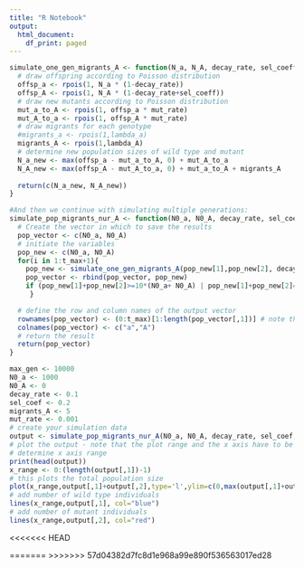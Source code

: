 ```yaml
---
title: "R Notebook"
output:
  html_document:
    df_print: paged
---
```



```r
simulate_one_gen_migrants_A <- function(N_a, N_A, decay_rate, sel_coeff, mut_rate,lambda_A) {
  # draw offspring according to Poisson distribution
  offsp_a <- rpois(1, N_a * (1-decay_rate))
  offsp_A <- rpois(1, N_A * (1-decay_rate+sel_coeff))
  # draw new mutants according to Poisson distribution
  mut_a_to_A <- rpois(1, offsp_a * mut_rate)
  mut_A_to_a <- rpois(1, offsp_A * mut_rate)
  # draw migrants for each genotype
  #migrants_a <- rpois(1,lambda_a)
  migrants_A <- rpois(1,lambda_A)
  # determine new population sizes of wild type and mutant
  N_a_new <- max(offsp_a - mut_a_to_A, 0) + mut_A_to_a
  N_A_new <- max(offsp_A - mut_A_to_a, 0) + mut_a_to_A + migrants_A
  
  return(c(N_a_new, N_A_new))
}

```

```r
#And then we continue with simulating multiple generations:
simulate_pop_migrants_nur_A <- function(N0_a, N0_A, decay_rate, sel_coeff, migrants_A, mut_rate, t_max) {
  # Create the vector in which to save the results
  pop_vector <- c(N0_a, N0_A)
  # initiate the variables
  pop_new <- c(N0_a, N0_A)
  for(i in 1:t_max+1){
    pop_new <- simulate_one_gen_migrants_A(pop_new[1],pop_new[2], decay_rate, sel_coeff, mut_rate, migrants_A)
    pop_vector <- rbind(pop_vector, pop_new)
    if (pop_new[1]+pop_new[2]>=10*(N0_a+ N0_A) | pop_new[1]+pop_new[2]==0) break
     }

  # define the row and column names of the output vector
  rownames(pop_vector) <- (0:t_max)[1:length(pop_vector[,1])] # note that the vector has to be cut if the simulation stopped early
  colnames(pop_vector) <- c("a","A")
  # return the result
  return(pop_vector)	
}
```

```r
max_gen <- 10000
N0_a <- 1000
N0_A <- 0
decay_rate <- 0.1
sel_coef <- 0.2
migrants_A <- 5
mut_rate <- 0.001
# create your simulation data
output <- simulate_pop_migrants_nur_A(N0_a, N0_A, decay_rate, sel_coef, migrants_A,mut_rate,max_gen)
# plot the output - note that the plot range and the x axis have to be adjusted based on the length of the table
# determine x axis range 
print(head(output))
x_range <- 0:(length(output[,1])-1)
# this plots the total population size
plot(x_range,output[,1]+output[,2],type='l',ylim=c(0,max(output[,1]+output[,2])),xlab = "Generation",ylab = "Population size")
# add number of wild type individuals
lines(x_range,output[,1], col="blue")
# add number of mutant individuals
lines(x_range,output[,2], col="red")
```
<<<<<<< HEAD

=======
>>>>>>> 57d04382d7fc8d1e968a99e890f536563017ed28
